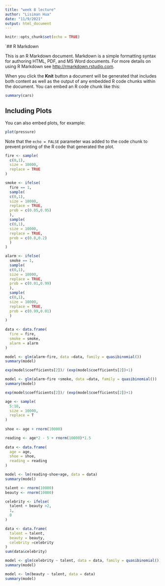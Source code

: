 ```yaml
---
title: "week 8 lecture"
author: "Lisiman Hua"
date: "11/9/2021"
output: html_document
---
```


```r
knitr::opts_chunk$set(echo = TRUE)
```

`## R Markdown

This is an R Markdown document. Markdown is a simple formatting syntax for authoring HTML, PDF, and MS Word documents. For more details on using R Markdown see <http://rmarkdown.rstudio.com>.

When you click the **Knit** button a document will be generated that includes both content as well as the output of any embedded R code chunks within the document. You can embed an R code chunk like this:

```r
summary(cars)
```

## Including Plots

You can also embed plots, for example:

```r
plot(pressure)
```

Note that the `echo = FALSE` parameter was added to the code chunk to prevent printing of the R code that generated the plot.
```r
fire <- sample(
  c(0,1),
  size = 10000,
  replace = TRUE
)

smoke <- ifelse(
  fire == 1,
  sample(
  c(0,1),
  size = 10000,
  replace = TRUE,
  prob = c(0.05,0.95)
  ),
  sample(
  c(0,1),
  size = 10000,
  replace = TRUE,
  prob = c(0.8,0.2)
  )
)

alarm <- ifelse(
  smoke == 1,
  sample(
  c(0,1),
  size = 10000,
  replace = TRUE,
  prob = c(0.01,0.99)
  ),
  sample(
  c(0,1),
  size = 10000,
  replace = TRUE,
  prob = c(0.99,0.01)
  )
)
  
data <- data.frame(
  fire = fire,
  smoke = smoke, 
  alarm = alarm
)
```

```r
model <- glm(alarm~fire, data =data, family = quasibinomial())
summary(model)

exp(model$coefficients[2])/ (exp(model$coefficients[2])+1)
```


```r
model <- glm(alarm~fire +smoke, data =data, family = quasibinomial())
summary(model)

exp(model$coefficients[2])/ (exp(model$coefficients[2])+1)
```

```r
age <- sample(
  5:10,
  size = 10000,
  replace = T
)
  
shoe <- age + rnorm(10000)

reading <- age*2 - 5 + rnorm(10000)*1.5
  
data <- data.frame(
  age = age,
  shoe = shoe,
  reading = reading
)

model <- lm(reading~shoe+age, data = data)
summary(model)
```

```r
talent <- rnorm(10000)
beauty <- rnorm(10000)

celebrity <- ifelse(
  talent + beauty >2,
  1,
  0
)

data <- data.frame(
  talent = talent,
  beauty = beauty,
  celebrity =celebrity
)
sum(data&celebrity)

model <- glm(celebrity ~ talent, data = data, family = quasibinomial())
summary(model)

model <- lm(beauty ~ talent, data = data)
summary(model)

```
